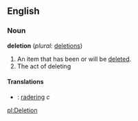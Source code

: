 ==English==

===Noun===
'''deletion'''  (''plural:'' [[deletions]])
#An item that has been or will be [[deleted]].
#The act of deleting

====Translations====
*{{sv}}: [[radering]] ''c''

[[pl:Deletion]]